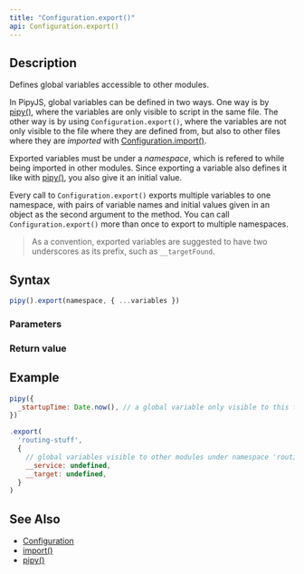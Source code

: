 ```yaml
---
title: "Configuration.export()"
api: Configuration.export()
---
```


## Description

Defines global variables accessible to other modules.

In PipyJS, global variables can be defined in two ways. One way is by [pipy()](/reference/api/pipy), where the variables are only visible to script in the same file. The other way is by using `Configuration.export()`, where the variables are not only visible to the file where they are defined from, but also to other files where they are _imported_ with [Configuration.import()](/reference/api/Configuration/import).

Exported variables must be under a _namespace_, which is refered to while being imported in other modules. Since exporting a variable also defines it like with [pipy()](/reference/api/pipy), you also give it an initial value.

Every call to `Configuration.export()` exports multiple variables to one namespace, with pairs of variable names and initial values given in an object as the second argument to the method. You can call `Configuration.export()` more than once to export to multiple namespaces.

> As a convention, exported variables are suggested to have two underscores as its prefix, such as `__targetFound`.

## Syntax

``` js
pipy().export(namespace, { ...variables })
```

### Parameters

<Parameters/>

### Return value

<ReturnValue/>

## Example

``` js
pipy({
  _startupTime: Date.now(), // a global variable only visible to this file
})

.export(
  'routing-stuff',
  {
    // global variables visible to other modules under namespace 'routing-stuff'
    __service: undefined,
    __target: undefined,
  }
)
```

## See Also

* [Configuration](/reference/api/Configuration)
* [import()](/reference/api/Configuration/import)
* [pipy()](/reference/api/pipy)
